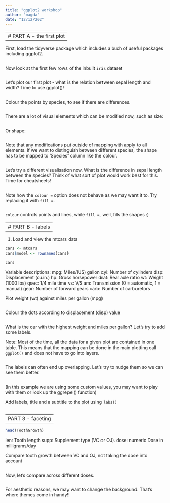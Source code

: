 ```yaml
---
title: "ggplot2 workshop"
author: "magda"
date: "12/12/202"
---
```


---- 
# PART A - the first plot
---- 

First, load the tidyverse package which includes a buch of useful packages including ggplot2. 
```r

```

Now look at the first few rows of the inbuilt `iris` dataset
```r

```

Let's plot our first plot - what is the relation between sepal length and width? Time to use ggplot()!
```r

```

Colour the points by species, to see if there are differences.
```r

```

There are a lot of visual elements which can be modified now, such as size:
```r

```

Or shape:
```r

```

Note that any modifications put outside of mapping with apply to all elements. If we want to distinguish between different species, the shape has to be mapped to 'Species' column like the colour.

```r

```

Let's try a different visualisation now. What is the difference in sepal length between the species? Think of what sort of plot would work best for this. Time for cheatsheets!

```r

```

Note how the `colour = ` option does not behave as we may want it to. Try replacing it with `fill =`. 

```r

```

`colour` controls points and lines, while `fill =`, well, fills the shapes :) 


---- 
# PART B - labels
---- 

1. Load and view the mtcars data

```r
cars <- mtcars
cars$model <- rownames(cars)

cars
```

Variable descriptions: 
mpg: Miles/(US) gallon
cyl: Number of cylinders
disp: Displacement (cu.in.)
hp: Gross horsepower
drat: Rear axle ratio
wt: Weight (1000 lbs)
qsec: 1/4 mile time
vs: V/S
am: Transmission (0 = automatic, 1 = manual)
gear: Number of forward gears
carb: Number of carburetors

Plot weight (wt) against miles per gallon (mpg)
```r

```

Colour the dots according to displacement (disp) value
```r

```

What is the car with the highest weight and miles per gallon? Let's try to add some labels. 

Note:
Most of the time, all the data for a given plot are contained in one table. This means that the mapping can be done in the main plotting call `ggplot()` and does not have to go into layers. 

```r

```

The labels can often end up overlapping. Let's try to nudge them so we can see them better.
```r

```
(In this example we are using some custom values, you may want to play with them or look up the ggrepel() function)


Add labels, title and a subtitle to the plot using `labs()` 
```r

```

---
PART 3 - faceting
---

```r
head(ToothGrowth)
```
len: Tooth length
supp: Supplement type (VC or OJ).
dose: numeric Dose in milligrams/day

Compare tooth growth between VC and OJ, not taking the dose into account
```r


```

Now, let's compare across different doses. 
```r

```


For aesthetic reasons, we may want to change the background. That's where themes come in handy! 
```r

```





